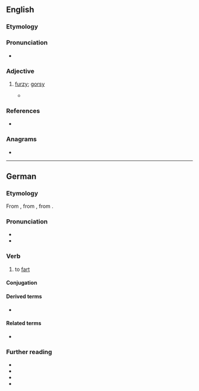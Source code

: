 {{also|Fürzen}}
==English==

===Etymology===
{{suffix|en|furze|en}}

===Pronunciation===
* {{IPA|en|/ˈfɜː(ɹ)zən/}}

===Adjective===
{{en-adj}}

# {{lb|en|obsolete}} [[furzy]]; [[gorsy]]
#*{{quote-book|en|1598|John Florio|A World of Words|passage='''furzen''' bush}}

===References===
* {{R:Webster 1913}}

===Anagrams===
* {{anagrams|en|a=efnruz|Frunze}}

----

==German==

===Etymology===
From {{inh|de|gmh|vurzen}}, from {{inh|de|goh|furzen}}, from {{inh|de|gmw-pro|*furtijan}}.

===Pronunciation===
* {{IPA|de|/ˈfʊʁ.tsən/|[ˈfʊɐ̯.tsn̩]}}
* {{audio|de|De-furzen.ogg|Audio}}

===Verb===
{{de-verb}}

# to [[fart]]
#: {{syn|de|pupsen}}

====Conjugation====
{{de-conj}}

====Derived terms====
* {{l|de|anfurzen}}

====Related terms====
* {{l|de|Furz}}

===Further reading===
* {{R:DWDS}}
* {{R:UniLeipzig}}
* {{R:Duden}}
* {{R:OpenThesaurus}}

{{C|de|Bodily functions}}